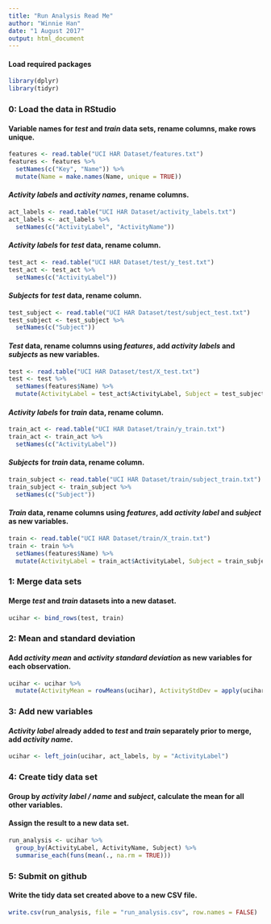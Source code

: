 ---
title: "Run Analysis Read Me"
author: "Winnie Han"
date: "1 August 2017"
output: html_document
---

#### Load required packages 
```{r echo=TRUE, message=FALSE}
library(dplyr)
library(tidyr)
```

### 0: Load the data in RStudio 

#### Variable names for *test* and *train* data sets, rename columns, make rows unique.
```{r echo=TRUE, message=FALSE}
features <- read.table("UCI HAR Dataset/features.txt") 
features <- features %>% 
  setNames(c("Key", "Name")) %>% 
  mutate(Name = make.names(Name, unique = TRUE)) 
```

#### *Activity labels* and *activity names*, rename columns.
```{r echo=TRUE, message=FALSE}
act_labels <- read.table("UCI HAR Dataset/activity_labels.txt") 
act_labels <- act_labels %>% 
  setNames(c("ActivityLabel", "ActivityName"))
```

#### *Activity labels* for *test* data, rename column.
```{r echo=TRUE, message=FALSE}
test_act <- read.table("UCI HAR Dataset/test/y_test.txt") 
test_act <- test_act %>% 
  setNames(c("ActivityLabel")) 
```

#### *Subjects* for *test* data, rename column.
```{r echo=TRUE, message=FALSE}
test_subject <- read.table("UCI HAR Dataset/test/subject_test.txt") 
test_subject <- test_subject %>%
  setNames(c("Subject"))
```

#### *Test* data, rename columns using *features*, add *activity labels* and *subjects* as new variables.
```{r echo=TRUE, message=FALSE}
test <- read.table("UCI HAR Dataset/test/X_test.txt") 
test <- test %>% 
  setNames(features$Name) %>% 
  mutate(ActivityLabel = test_act$ActivityLabel, Subject = test_subject$Subject)
```

#### *Activity labels* for *train* data, rename column.
```{r echo=TRUE, message=FALSE}
train_act <- read.table("UCI HAR Dataset/train/y_train.txt") 
train_act <- train_act %>% 
  setNames(c("ActivityLabel")) 
```

#### *Subjects* for *train* data, rename column.
```{r echo=TRUE, message=FALSE}
train_subject <- read.table("UCI HAR Dataset/train/subject_train.txt") 
train_subject <- train_subject %>%
  setNames(c("Subject"))
```

#### *Train* data, rename columns using *features*, add *activity label* and *subject* as new variables.
```{r echo=TRUE, message=FALSE}
train <- read.table("UCI HAR Dataset/train/X_train.txt")
train <- train %>% 
  setNames(features$Name) %>% 
  mutate(ActivityLabel = train_act$ActivityLabel, Subject = train_subject$Subject)
```

### 1: Merge data sets 
#### Merge *test* and *train* datasets into a new dataset.
```{r echo=TRUE, message=FALSE}
ucihar <- bind_rows(test, train)
```

### 2: Mean and standard deviation
#### Add *activity mean* and *activity standard deviation* as new variables for each observation.
```{r echo=TRUE, message=FALSE}
ucihar <- ucihar %>% 
  mutate(ActivityMean = rowMeans(ucihar), ActivityStdDev = apply(ucihar, 1, sd)) 
```

### 3: Add new variables 
#### *Activity label* already added to *test* and *train* separately prior to merge, add *activity name*.
```{r echo=TRUE, message=FALSE}
ucihar <- left_join(ucihar, act_labels, by = "ActivityLabel")
```

### 4: Create tidy data set 
#### Group by *activity label / name* and *subject*, calculate the mean for all other variables.
#### Assign the result to a new data set.
```{r echo=TRUE, message=FALSE}
run_analysis <- ucihar %>% 
  group_by(ActivityLabel, ActivityName, Subject) %>% 
  summarise_each(funs(mean(., na.rm = TRUE))) 
```

### 5: Submit on github 
#### Write the tidy data set created above to a new CSV file.
```{r echo=TRUE, message=FALSE}
write.csv(run_analysis, file = "run_analysis.csv", row.names = FALSE)
```